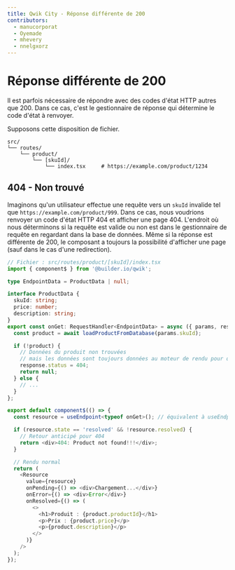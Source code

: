 ```yaml
---
title: Qwik City - Réponse différente de 200
contributors:
  - manucorporat
  - Oyemade
  - mhevery
  - nnelgxorz
---
```


# Réponse différente de 200

Il est parfois nécessaire de répondre avec des codes d'état HTTP autres que 200. Dans ce cas, c'est le gestionnaire de réponse qui détermine le code d'état à renvoyer.

Supposons cette disposition de fichier.

```
src/
└── routes/
    └── product/
        └── [skuId]/
            └── index.tsx     # https://example.com/product/1234
```

## 404 - Non trouvé

Imaginons qu'un utilisateur effectue une requête vers un `skuId` invalide tel que `https://example.com/product/999`. Dans ce cas, nous voudrions renvoyer un code d'état HTTP 404 et afficher une page 404. L'endroit où nous déterminons si la requête est valide ou non est dans le gestionnaire de requête en regardant dans la base de données. Même si la réponse est différente de 200, le composant a toujours la possibilité d'afficher une page (sauf dans le cas d'une redirection).

```typescript
// Fichier : src/routes/product/[skuId]/index.tsx
import { component$ } from '@builder.io/qwik';

type EndpointData = ProductData | null;

interface ProductData {
  skuId: string;
  price: number;
  description: string;
}
export const onGet: RequestHandler<EndpointData> = async ({ params, response }) => {
  const product = await loadProductFromDatabase(params.skuId);

  if (!product) {
    // Données du produit non trouvées
    // mais les données sont toujours données au moteur de rendu pour qu'il décide de ce qu'il doit faire.
    response.status = 404;
    return null;
  } else {
    // ...
  }
};

export default component$(() => {
  const resource = useEndpoint<typeof onGet>(); // équivalent à useEndpoint<EndpointData>

  if (resource.state == 'resolved' && !resource.resolved) {
    // Retour anticipé pour 404
    return <div>404: Product not found!!!</div>;
  }

  // Rendu normal
  return (
    <Resource
      value={resource}
      onPending={() => <div>Chargement...</div>}
      onError={() => <div>Error</div>}
      onResolved={() => (
        <>
          <h1>Produit : {product.productId}</h1>
          <p>Prix : {product.price}</p>
          <p>{product.description}</p>
        </>
      )}
    />
  );
});
```
